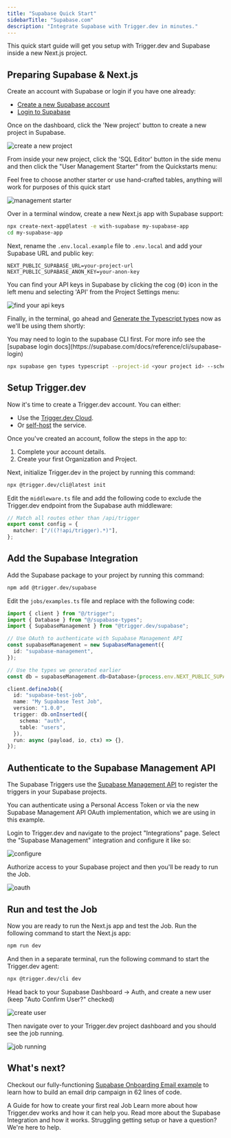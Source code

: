 ```yaml
---
title: "Supabase Quick Start"
sidebarTitle: "Supabase.com"
description: "Integrate Supabase with Trigger.dev in minutes."
---
```


This quick start guide will get you setup with Trigger.dev and Supabase inside a new Next.js project.

## Preparing Supabase & Next.js

Create an account with Supabase or login if you have one already:

- [Create a new Supabase account](https://supabase.com/dashboard/sign-up)
- [Login to Supabase](https://supabase.com/dashboard/sign-in)

Once on the dashboard, click the 'New project' button to create a new project in Supabase.

![create a new project](/images/supabase-create-new-project.png)

From inside your new project, click the 'SQL Editor' button in the side menu and then click the "User Management Starter" from the Quickstarts menu:

<Note>
  Feel free to choose another starter or use hand-crafted tables, anything will work for purposes of
  this quick start
</Note>

![management starter](/images/supabase-user-management-starter.png)

Over in a terminal window, create a new Next.js app with Supabase support:

```bash
npx create-next-app@latest -e with-supabase my-supabase-app
cd my-supabase-app
```

Next, rename the `.env.local.example` file to `.env.local` and add your Supabase URL and public key:

```
NEXT_PUBLIC_SUPABASE_URL=your-project-url
NEXT_PUBLIC_SUPABASE_ANON_KEY=your-anon-key
```

You can find your API keys in Supabase by clicking the cog (⚙️) icon in the left menu and selecting 'API' from the Project Settings menu:

![find your api keys](/images/supabase-api-keys.png)

Finally, in the terminal, go ahead and [Generate the Typescript types](https://supabase.com/docs/reference/javascript/typescript-support) now as we'll be using them shortly:

<Tip>
  You may need to login to the supabase CLI first. For more info see the [supabase login
  docs](https://supabase.com/docs/reference/cli/supabase-login)
</Tip>

```bash
npx supabase gen types typescript --project-id <your project id> --schema public --schema auth > supabase-types.ts
```

## Setup Trigger.dev

Now it's time to create a Trigger.dev account. You can either:

- Use the [Trigger.dev Cloud](https://cloud.trigger.dev).
- Or [self-host](/documentation/guides/self-hosting) the service.

Once you've created an account, follow the steps in the app to:

1. Complete your account details.
2. Create your first Organization and Project.

Next, initialize Trigger.dev in the project by running this command:

```bash
npx @trigger.dev/cli@latest init
```

Edit the `middleware.ts` file and add the following code to exclude the Trigger.dev endpoint from the Supabase auth middleware:

```ts
// Match all routes other than /api/trigger
export const config = {
  matcher: ["/((?!api/trigger).*)"],
};
```

## Add the Supabase Integration

Add the Supabase package to your project by running this command:

```bash
npm add @trigger.dev/supabase
```

Edit the `jobs/examples.ts` file and replace with the following code:

```ts
import { client } from "@/trigger";
import { Database } from "@/supabase-types";
import { SupabaseManagement } from "@trigger.dev/supabase";

// Use OAuth to authenticate with Supabase Management API
const supabaseManagement = new SupabaseManagement({
  id: "supabase-management",
});

// Use the types we generated earlier
const db = supabaseManagement.db<Database>(process.env.NEXT_PUBLIC_SUPABASE_URL!);

client.defineJob({
  id: "supabase-test-job",
  name: "My Supabase Test Job",
  version: "1.0.0",
  trigger: db.onInserted({
    schema: "auth",
    table: "users",
  }),
  run: async (payload, io, ctx) => {},
});
```

## Authenticate to the Supabase Management API

The Supabase Triggers use the [Supabase Management API](https://trigger.dev/docs/integrations/apis/supabase/management) to register the triggers in your Supabase projects.

You can authenticate using a Personal Access Token or via the new Supabase Management API OAuth implementation, which we are using in this example.

Login to Trigger.dev and navigate to the project "Integrations" page. Select the "Supabase Management" integration and configure it like so:

![configure](/images/supabase-configure.png)

Authorize access to your Supabase project and then you'll be ready to run the Job.

![oauth](/images/supabase-oauth.png)

## Run and test the Job

Now you are ready to run the Next.js app and test the Job. Run the following command to start the Next.js app:

```bash
npm run dev
```

And then in a separate terminal, run the following command to start the Trigger.dev agent:

```bash
npx @trigger.dev/cli dev
```

Head back to your Supabase Dashboard -> Auth, and create a new user (keep "Auto Confirm User?" checked)

![create user](images/supabase-create-new-user.png)

Then navigate over to your Trigger.dev project dashboard and you should see the job running.

![job running](images/supabase-job-running.png)

## What's next?

Checkout our fully-functioning [Supabase Onboarding Email example](https://github.com/triggerdotdev/examples/tree/main/supabase-onboarding-emails) to learn how to build an email drip campaign in 62 lines of code.

<CardGroup cols={2}>
  <Card title="Write your first Job" icon="hexagon-plus" href="/documentation/guides/create-a-job">
    A Guide for how to create your first real Job
  </Card>
  <Card
    title="What is Trigger.dev"
    icon="wand-magic-sparkles"
    href="/documentation/concepts/what-is-triggerdotdev"
  >
    Learn more about how Trigger.dev works and how it can help you.
  </Card>
  <Card title="Supabase Integration" icon="grid-2" href="/integrations/apis/supabase/introduction">
    Read more about the Supabase Integration and how it works.
  </Card>
  <Card title="Get help" icon="hire-a-helper" href="/documentation/get-help">
    Struggling getting setup or have a question? We're here to help.
  </Card>
</CardGroup>

